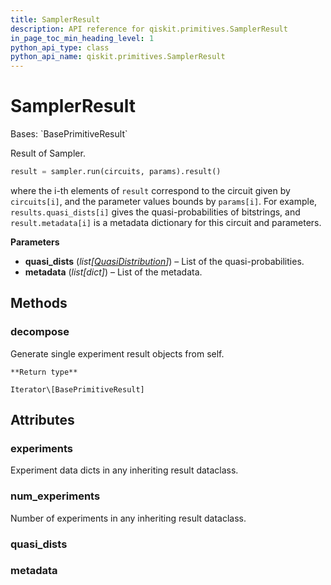 ```yaml
---
title: SamplerResult
description: API reference for qiskit.primitives.SamplerResult
in_page_toc_min_heading_level: 1
python_api_type: class
python_api_name: qiskit.primitives.SamplerResult
---
```


# SamplerResult

<Class id="qiskit.primitives.SamplerResult" github="https://github.com/qiskit/qiskit/tree/stable/0.24/qiskit/primitives/base/sampler_result.py" signature="SamplerResult(quasi_dists, metadata)">
  Bases: `BasePrimitiveResult`

  Result of Sampler.

  ```python
  result = sampler.run(circuits, params).result()
  ```

  where the i-th elements of `result` correspond to the circuit given by `circuits[i]`, and the parameter values bounds by `params[i]`. For example, `results.quasi_dists[i]` gives the quasi-probabilities of bitstrings, and `result.metadata[i]` is a metadata dictionary for this circuit and parameters.

  **Parameters**

  *   **quasi\_dists** (*list\[*[*QuasiDistribution*](qiskit.result.QuasiDistribution "qiskit.result.QuasiDistribution")*]*) – List of the quasi-probabilities.
  *   **metadata** (*list\[dict]*) – List of the metadata.

  ## Methods

  <span id="qiskit-primitives-samplerresult-decompose" />

  ### decompose

  <Function id="qiskit.primitives.SamplerResult.decompose" name="decompose" signature="SamplerResult.decompose()">
    Generate single experiment result objects from self.

    **Return type**

    Iterator\[BasePrimitiveResult]
  </Function>

  ## Attributes

  ### experiments

  <Attribute id="qiskit.primitives.SamplerResult.experiments" name="experiments">
    Experiment data dicts in any inheriting result dataclass.
  </Attribute>

  ### num\_experiments

  <Attribute id="qiskit.primitives.SamplerResult.num_experiments" name="num_experiments">
    Number of experiments in any inheriting result dataclass.
  </Attribute>

  ### quasi\_dists

  <Attribute id="qiskit.primitives.SamplerResult.quasi_dists" name="quasi_dists" attributeTypeHint="list[QuasiDistribution]" />

  ### metadata

  <Attribute id="qiskit.primitives.SamplerResult.metadata" name="metadata" attributeTypeHint="list[dict[str, Any]]" />
</Class>

